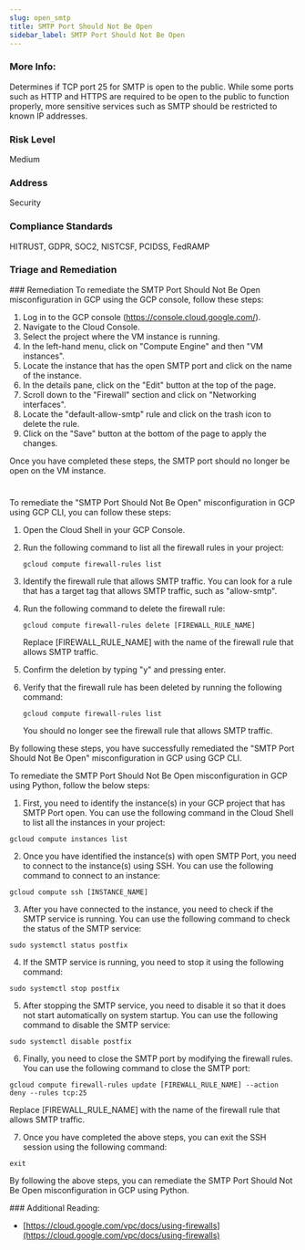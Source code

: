 ```yaml
---
slug: open_smtp
title: SMTP Port Should Not Be Open
sidebar_label: SMTP Port Should Not Be Open
---
```


### More Info:

Determines if TCP port 25 for SMTP is open to the public. While some ports such as HTTP and HTTPS are required to be open to the public to function properly, more sensitive services such as SMTP should be restricted to known IP addresses.

### Risk Level

Medium

### Address

Security

### Compliance Standards

HITRUST, GDPR, SOC2, NISTCSF, PCIDSS, FedRAMP


### Triage and Remediation
<Tabs>
<Tab title='Remediation'>
### Remediation

<AccordionGroup>
<Accordion title='Using Console' defaultOpen='true'>
To remediate the SMTP Port Should Not Be Open misconfiguration in GCP using the GCP console, follow these steps:

1. Log in to the GCP console (https://console.cloud.google.com/).
2. Navigate to the Cloud Console.
3. Select the project where the VM instance is running.
4. In the left-hand menu, click on "Compute Engine" and then "VM instances".
5. Locate the instance that has the open SMTP port and click on the name of the instance.
6. In the details pane, click on the "Edit" button at the top of the page.
7. Scroll down to the "Firewall" section and click on "Networking interfaces".
8. Locate the "default-allow-smtp" rule and click on the trash icon to delete the rule.
9. Click on the "Save" button at the bottom of the page to apply the changes.

Once you have completed these steps, the SMTP port should no longer be open on the VM instance.

#
</Accordion>

<Accordion title='Using CLI'>
To remediate the "SMTP Port Should Not Be Open" misconfiguration in GCP using GCP CLI, you can follow these steps:

1. Open the Cloud Shell in your GCP Console.
2. Run the following command to list all the firewall rules in your project: 

   ```gcloud compute firewall-rules list```
   
3. Identify the firewall rule that allows SMTP traffic. You can look for a rule that has a target tag that allows SMTP traffic, such as "allow-smtp".
4. Run the following command to delete the firewall rule:

   ```gcloud compute firewall-rules delete [FIREWALL_RULE_NAME]```
   
   Replace [FIREWALL_RULE_NAME] with the name of the firewall rule that allows SMTP traffic.
   
5. Confirm the deletion by typing "y" and pressing enter.
6. Verify that the firewall rule has been deleted by running the following command:

   ```gcloud compute firewall-rules list```
   
   You should no longer see the firewall rule that allows SMTP traffic.
   
By following these steps, you have successfully remediated the "SMTP Port Should Not Be Open" misconfiguration in GCP using GCP CLI.
</Accordion>

<Accordion title='Using Python'>
To remediate the SMTP Port Should Not Be Open misconfiguration in GCP using Python, follow the below steps:

1. First, you need to identify the instance(s) in your GCP project that has SMTP Port open. You can use the following command in the Cloud Shell to list all the instances in your project:

```
gcloud compute instances list
```

2. Once you have identified the instance(s) with open SMTP Port, you need to connect to the instance(s) using SSH. You can use the following command to connect to an instance:

```
gcloud compute ssh [INSTANCE_NAME]
```

3. After you have connected to the instance, you need to check if the SMTP service is running. You can use the following command to check the status of the SMTP service:

```
sudo systemctl status postfix
```

4. If the SMTP service is running, you need to stop it using the following command:

```
sudo systemctl stop postfix
```

5. After stopping the SMTP service, you need to disable it so that it does not start automatically on system startup. You can use the following command to disable the SMTP service:

```
sudo systemctl disable postfix
```

6. Finally, you need to close the SMTP port by modifying the firewall rules. You can use the following command to close the SMTP port:

```
gcloud compute firewall-rules update [FIREWALL_RULE_NAME] --action deny --rules tcp:25
```

Replace [FIREWALL_RULE_NAME] with the name of the firewall rule that allows SMTP traffic.

7. Once you have completed the above steps, you can exit the SSH session using the following command:

```
exit
```

By following the above steps, you can remediate the SMTP Port Should Not Be Open misconfiguration in GCP using Python.
</Accordion>

</AccordionGroup>
</Tab>
</Tabs>
### Additional Reading:

- [https://cloud.google.com/vpc/docs/using-firewalls](https://cloud.google.com/vpc/docs/using-firewalls) 

